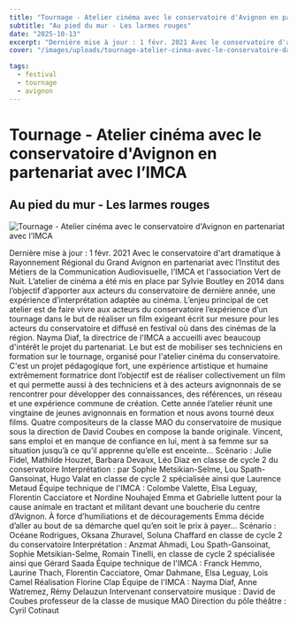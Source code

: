 ```yaml
---
title: "Tournage - Atelier cinéma avec le conservatoire d'Avignon en partenariat avec l’IMCA"
subtitle: "Au pied du mur - Les larmes rouges"
date: "2025-10-13"
excerpt: "Dernière mise à jour : 1 févr. 2021 Avec le conservatoire d'art dramatique à Rayonnement Régional du Grand Avignon en partenariat avec l’Institut des ..."
cover: "/images/uploads/tournage-atelier-cinma-avec-le-conservatoire-davignon-en-partenariat-avec-limca-1.jpg"

tags:
  - festival
  - tournage
  - avignon
---
```


# Tournage - Atelier cinéma avec le conservatoire d'Avignon en partenariat avec l’IMCA

## Au pied du mur - Les larmes rouges



![Tournage - Atelier cinéma avec le conservatoire d'Avignon en partenariat avec l’IMCA](/images/uploads/tournage-atelier-cinma-avec-le-conservatoire-davignon-en-partenariat-avec-limca-1.jpg)

Dernière mise à jour : 1 févr. 2021 Avec le conservatoire d'art dramatique à Rayonnement Régional du Grand Avignon en partenariat avec l’Institut des Métiers de la Communication Audiovisuelle, l’IMCA et l'association Vert de Nuit. L’atelier de cinéma a été mis en place par Sylvie Boutley en 2014 dans l’objectif d’apporter aux acteurs du conservatoire de dernière année, une expérience d’interprétation adaptée au cinéma. L’enjeu principal de cet atelier est de faire vivre aux acteurs du conservatoire l’expérience d’un tournage dans le but de réaliser un film exigeant écrit sur mesure pour les acteurs du conservatoire et diffusé en festival où dans des cinémas de la région. Nayma Diaf, la directrice de l'IMCA a accueilli avec beaucoup d'intérêt le projet du partenariat. Le but est de mobiliser ses techniciens en formation sur le tournage, organisé pour l'atelier cinéma du conservatoire. C'est un projet pédagogique fort, une expérience artistique et humaine extrêmement formatrice dont l’objectif est de réaliser collectivement un film et qui permette aussi à des techniciens et à des acteurs avignonnais de se rencontrer pour développer des connaissances, des références, un réseau et une expérience commune de création. Cette année l’atelier réunit une vingtaine de jeunes avignonnais en formation et nous avons tourné deux films. Quatre compositeurs de la classe MAO du conservatoire de musique sous la direction de David Coubes en compose la bande originale. Vincent, sans emploi et en manque de confiance en lui, ment à sa femme sur sa situation jusqu’à ce qu’il apprenne qu’elle est enceinte… Scénario : Julie Fidel, Mathilde Houzet, Barbara Devaux, Léo Diaz en classe de cycle 2 du conservatoire Interprétation : par Sophie Metsikian-Selme, Lou Spath-Gansoinat, Hugo Valat en classe de cycle 2 spécialisée ainsi que Laurence Metaud Équipe technique de l'IMCA : Colombe Valette, Elsa Leguay, Florentin Cacciatore et Nordine Nouhajed Emma et Gabrielle luttent pour la cause animale en tractant et militant devant une boucherie du centre d’Avignon. À force d’humiliations et de découragements Emma décide d’aller au bout de sa démarche quel qu’en soit le prix à payer... Scénario : Océane Rodrigues, Oksana Zhuravel, Soluna Chaffard en classe de cycle 2 du conservatoire Interprétation : Anzmat Ahmadi, Lou Spath-Gansoinat, Sophie Metsikian-Selme, Romain Tinelli, en classe de cycle 2 spécialisée ainsi que Gérard Saada Équipe technique de l'IMCA : Franck Hemmo, Laurine Thach, Florentin Cacciatore, Omar Dahmane, Elsa Leguay, Lois Camel Réalisation Florine Clap Équipe de l'IMCA : Nayma Diaf, Anne Watremez, Rémy Delauzun Intervenant conservatoire musique : David de Coubes professeur de la classe de musique MAO Direction du pôle théâtre : Cyril Cotinaut
